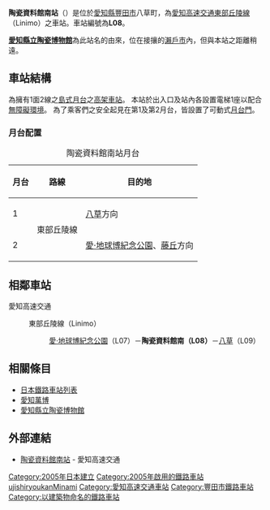 {{NoteTA
|1 = zh:陶瓷資料館南站; zh-cn:陶瓷资料馆南站; zh-tw:陶瓷資料館南車站; zh-hk:陶瓷資料館南站; }}
{{日本車站資訊
|公司色 = #164ca2
|站名 = 陶瓷資料館南站
|圖片 = Linimo-Tojishiryokan-Minami-Sta.jpg
|pxl = 
|圖片説明 =  
|日文原名 = 陶磁資料館南
|平假名 = とうじしりょうかんみなみ
|羅馬拼音 = Tojishiryokan Minami
|電報略號 = 
|所在地 = {{JPN}}[[愛知縣|愛知縣]][[豐田市|豐田市]]八草町
|車站構造 = [[高架車站|高架車站]]
|月台配置 = 1面2線
|啟用年月日 = 2005年（[[平成|平成]]17年）3月6日
|廢站年月日 = 
|上下車人次 = 296
|統計年度 = 2014年
|轉乘      =
|備註      = 標誌：[[File:LS-L08.svg|30px]]
|全寬備註 =
|adjacent = {{Adjacent stations|system=愛知高速交通|line=L|left=愛·地球博紀念公園|right=八草|note-left=L07<br />1.0km|note-mid={{車站編號r|L|08|#164ca2|4}}<br />距離[[藤丘站_(愛知縣)|藤丘]]8.0km|note-right=L09<br />0.9km}}
}}

'''陶瓷資料館南站'''（{{jpn|j=陶磁資料館南駅|hg=とうじしりょうかんみなみえき|rm=Tōji-shiryōkan-minami eki|f=y}}）是位於[[愛知縣|愛知縣]][[豐田市|豐田市]]八草町，為[[愛知高速交通|愛知高速交通]][[東部丘陵線|東部丘陵線]]（Linimo）之車站。車站編號為'''L08'''。

'''[[愛知縣立陶瓷博物館|愛知縣立陶瓷博物館]]'''為此站名的由來，位在接攘的[[瀨戶市|瀨戶市]]內，但與本站之距離稍遠。

== 車站結構 ==
為擁有1面2線之[[島式月台|島式月台]]之[[高架車站|高架車站]]。
本站於出入口及站內各設置電梯1座以配合[[無障礙環境|無障礙環境]]。
為了乘客們之安全起見在第1及第2月台，皆設置了可動式[[月台門|月台門]]。
=== 月台配置 ===
{| class="wikitable"
|+ 陶瓷資料館南站月台
|-
!月台!!路線!!目的地
|-
! 1
| rowspan=2 | {{Color|#164ca2|■}}東部丘陵線
| [[八草站|八草]]方向
|-
! 2
| [[愛·地球博紀念公園站|愛·地球博紀念公園]]、[[藤丘站_(愛知縣)|藤丘]]方向
|}

== 相鄰車站 ==
;愛知高速交通
:{{Color|#164ca2|■}}東部丘陵線（Linimo）
::[[愛·地球博紀念公園站|愛·地球博紀念公園]]（L07）－'''陶瓷資料館南（L08）'''－[[八草站|八草]]（L09）

== 相關條目 ==
* [[日本鐵路車站列表|日本鐵路車站列表]]
* [[2005年日本國際博覽會|愛知萬博]]
* [[愛知縣立陶瓷博物館|愛知縣立陶瓷博物館]]

== 外部連結 == 
* [http://www.linimo.jp/station/2018030614392599.html 陶瓷資料館南站] - 愛知高速交通

{{東部丘陵線}}
{{japan-rail-stub}}
{{DEFAULTSORT:Tojishiryokan-Minami}}
[[Category:2005年日本建立|Category:2005年日本建立]]
[[Category:2005年啟用的鐵路車站|Category:2005年啟用的鐵路車站]]
[[Category:日本鐵路車站_To|ujishiryoukanMinami]]
[[Category:愛知高速交通車站|Category:愛知高速交通車站]]
[[Category:豐田市鐵路車站|Category:豐田市鐵路車站]]
[[Category:以建築物命名的鐵路車站|Category:以建築物命名的鐵路車站]]